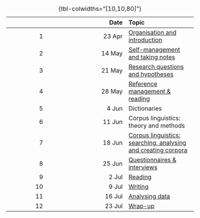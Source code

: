|    |   Date | Topic |
|---:|-------:|:------|
|  1 | 23 Apr | [Organisation and introduction](01_organisation-introduction/01_organisation-introduction.qmd) |
|  2 | 14 May | [Self-management and taking notes](02_self-management-notes/02_self-management-notes.qmd) |
|  3 | 21 May | [Research questions and hypotheses](03_research-questions-hypotheses/03_research-questions-hypotheses.qmd) |
|  4 | 28 May | [Reference management & reading](04_reference-management-reading/04_reference-management-reading.qmd) |
|  5 |  4 Jun | Dictionaries |
|  6 | 11 Jun | Corpus linguistics: theory and methods |
|  7 | 18 Jun | [Corpus linguistics: searching, analysing and creating corpora](07_corpus-linguistics-2/slides.qmd) |
|  8 | 25 Jun | [Questionnaires & interviews](08_questionnaires-interview/questionnaires-interviews.qmd) |
|  9 |  2 Jul | [Reading](09_reading/09_reading.qmd) |
| 10 |  9 Jul | [Writing](10_writing/10_writing.qmd) |
| 11 | 16 Jul | [Analysing data](11_analysing-data/11_analysing-data.qmd) |
| 12 | 23 Jul | [Wrap-up](12_wrap-up/12_wrap-up.qmd) |
: {tbl-colwidths="[10,10,80]"}